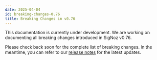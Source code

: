 ```yaml
---
date: 2025-04-04
id: breaking-changes-0.76
title: Breaking Changes in v0.76
---
```


This documentation is currently under development. We are working on documenting all breaking changes introduced in SigNoz v0.76.

Please check back soon for the complete list of breaking changes. In the meantime, you can refer to our [release notes](https://github.com/ezeslucky/monitrix.git/signoz/releases) for the latest updates.
